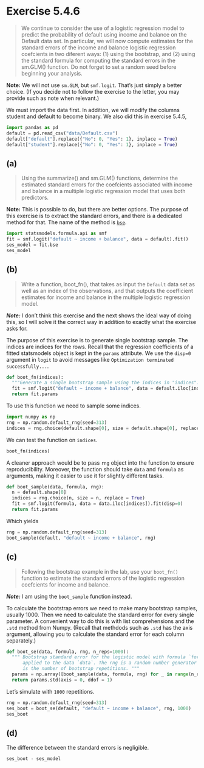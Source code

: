 # Exercise 5.4.6 {.unnumbered}

>  We continue to consider the use of a logistic regression model to predict the probability of default using income and balance on the Default data set. In particular, we will now compute estimates for the standard errors of the income and balance logistic regression coefcients in two diferent ways: (1) using the bootstrap, and (2) using the standard formula for computing the standard errors in the sm.GLM() function. Do not forget to set a random seed before beginning your analysis.

**Note:** We will not use `sm.GLM`, but `smf.logit`. That's just simply a better choice. (If you decide not to follow the exercise to the letter, you may provide such as note when relevant.)

We must import the data first. In addition, we will modify the columns student and default to become binary. We also did this in exercise 5.4.5,

```python
import pandas as pd
default = pd.read_csv("data/Default.csv")
default["default"].replace({"No": 0, "Yes": 1}, inplace = True)
default["student"].replace({"No": 0, "Yes": 1}, inplace = True)
```

## (a)

> Using the summarize() and sm.GLM() functions, determine the
estimated standard errors for the coefcients associated with
income and balance in a multiple logistic regression model that
uses both predictors.

**Note:** This is possible to do, but there are better options. The purpose of this exercise is to extract the standard errors, and there is a dedicated method for that. The name of the method is [`bse`](https://www.statsmodels.org/stable/generated/statsmodels.base.distributed_estimation.DistributedResults.bse.html#statsmodels.base.distributed_estimation.DistributedResults.bse).

```python
import statsmodels.formula.api as smf
fit = smf.logit("default ~ income + balance", data = default).fit()
ses_model = fit.bse
ses_model
```

## (b)
> Write a function, boot_fn(), that takes as input the `Default` data set as well as an index of the observations, and that outputs the coefficient estimates for income and balance in the multiple logistic regression model.

***Note:*** I don't think this exercise and the next shows the ideal way of doing this, so I will solve it the correct way in addition to exactly what the exercise asks for.

The purpose of this exercise is to generate single bootstrap sample. The indices are indices for the rows. Recall that the regression coefficients of a fitted statsmodels object is kept in the `params` attribute. We use the `disp=0` argument in `logit` to avoid messages like `Optimization terminated successfully...`.
```python
def boot_fn(indices):
  """Generate a single bootstrap sample using the indices in "indices"."""
  fit = smf.logit("default ~ income + balance", data = default.iloc[indices]).fit(disp=0)
  return fit.params
```
To use this function we need to sample some indices.
```python
import numpy as np
rng = np.random.default_rng(seed=313)
indices = rng.choice(default.shape[0], size = default.shape[0], replace = True)
```
We can test the function on `indices`.
```python
boot_fn(indices)
```
A cleaner approach would be to pass `rng` object into the function to ensure reproducibility. Moreover, the function should take `data` and `formula` as arguments, making it easier to use it for slightly different tasks.
```python
def boot_sample(data, formula, rng):
  n = default.shape[0]
  indices = rng.choice(n, size = n, replace = True)
  fit = smf.logit(formula, data = data.iloc[indices]).fit(disp=0)
  return fit.params
```

Which yields
```python
rng = np.random.default_rng(seed=313)
boot_sample(default, "default ~ income + balance", rng)
```

## (c)
>  Following the bootstrap example in the lab, use your `boot_fn()` function to estimate the standard errors of the logistic regression coefcients for income and balance.

***Note:*** I am using the `boot_sample` function instead.

To calculate the bootstrap errors we need to make many bootstrap samples, usually $1000$. Then we need to calculate the standard error for every single parameter. A convenient way to do this is with list comprehensions and the `.std` method from Numpy. (Recall that methdods such as `.std` has the axis argument, allowing you to calculate the standard error for each column separately.)

```python
def boot_se(data, formula, rng, n_reps=1000):
  """ Bootstrap standard error for the logistic model with formula `formula`
      applied to the data `data`. The rng is a random number generator and `n_reps`
      is the number of bootstrap repetitions. """
  params = np.array([boot_sample(data, formula, rng) for _ in range(n_reps)])
  return params.std(axis = 0, ddof = 1)
```

Let's simulate with `1000` repetitions.
```python
rng = np.random.default_rng(seed=313)
ses_boot = boot_se(default, "default ~ income + balance", rng, 1000)
ses_boot
```
## (d)
The difference between the standard errors is negligible. 

```python
ses_boot - ses_model
```